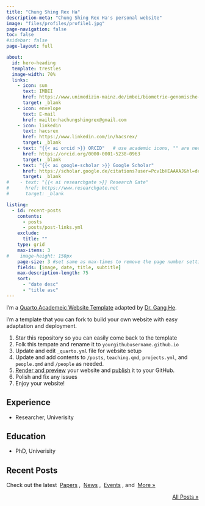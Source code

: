 ```yaml
---
title: "Chung Shing Rex Ha"
description-meta: "Chung Shing Rex Ha's personal website"
image: "files/profiles/profile1.jpg"
page-navigation: false
toc: false
#sidebar: false
page-layout: full

about:
  id: hero-heading
  template: trestles
  image-width: 70%
  links:
    - icon: sun
      text: IMBEI
      href: https://www.unimedizin-mainz.de/imbei/biometrie-genomische-statistik-und-bioinformatik/mitarbeiter/chung-shing-rex-ha.html
      target: _blank
    - icon: envelope
      text: E-mail
      href: mailto:hachungshingrex@gmail.com    
    - icon: linkedin
      text: hacsrex
      href: https://www.linkedin.com/in/hacsrex/
      target: _blank
    - text: "{{< ai orcid >}} ORCID"   # use academic icons, "" are needed, you also need to install the fontawesome extension
      href: https://orcid.org/0000-0001-5238-0963
      target: _blank
    - text: "{{< ai google-scholar >}} Google Scholar"
      href: https://scholar.google.de/citations?user=Pcv1bHEAAAAJ&hl=de&authuser=1
      target: _blank
#    - text: "{{< ai researchgate >}} Research Gate"
#      href: https://www.researchgate.net
#      target: _blank

listing:
  - id: recent-posts
    contents: 
      - posts
      - posts/post-links.yml
    exclude:
      title: ""
    type: grid
    max-items: 3
#    image-height: 150px
    page-size: 3 #set same as max-times to remove the page number setting
    fields: [image, date, title, subtitle]
    max-description-length: 75
    sort: 
      - "date desc"
      - "title asc"
---
```


:::{#hero-heading}

I'm a [Quarto Academeic Website Template](https://github.com/drganghe/quarto-academic-website-template) adapted by [Dr. Gang He](http://drganghe.github.io).

I'm a template that you can fork to build your own website with easy adaptation and deployment.

1. Star this repository so you can easily come back to the template  
1. Folk this tempate and rename it to `yourgithubusername.github.io`  
1. Update and edit `_quarto.yml` file for website setup  
1. Update and add contents to `/posts`, `teaching.qmd`, `projects.yml`, and `people.qmd` and `/people` as needed.
1. [Render and preview](https://quarto.org/docs/websites/) your website and [publish](https://quarto.org/docs/publishing/github-pages.html) it to your GitHub.
1. Polish and fix any issues  
1. Enjoy your website!

## Experience

- Researcher, Univerisity

## Education

- PhD, Univerisity

:::

## Recent Posts
Check out the latest &nbsp;[Papers](posts.qmd#category=paper)&nbsp;, &nbsp;[News](posts.qmd#category=news)&nbsp;, &nbsp;[Events](posts.qmd#category=event)&nbsp;, and &nbsp;[More »](/posts.qmd)

:::{#recent-posts}
:::

<p align="right">[All Posts »](/posts.qmd)</p>